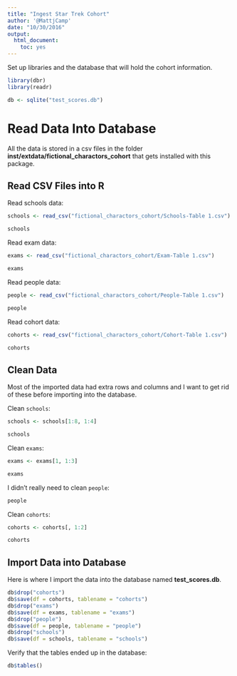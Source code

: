 ```yaml
---
title: "Ingest Star Trek Cohort"
author: '@MattjCamp'
date: "10/30/2016"
output: 
  html_document: 
    toc: yes
---
```


Set up libraries and the database that will hold the
cohort information.

```r

library(dbr)
library(readr)

db <- sqlite("test_scores.db")

```

# Read Data Into Database

All the data is stored in a csv files in the folder
**inst/extdata/fictional_charactors_cohort** that gets installed 
with this package.

## Read CSV Files into R

Read schools data:

```r

schools <- read_csv("fictional_charactors_cohort/Schools-Table 1.csv")

schools

```

Read exam data:

```r

exams <- read_csv("fictional_charactors_cohort/Exam-Table 1.csv")

exams

```

Read people data:

```r

people <- read_csv("fictional_charactors_cohort/People-Table 1.csv")

people

```

Read cohort data:

```r

cohorts <- read_csv("fictional_charactors_cohort/Cohort-Table 1.csv")

cohorts

```

## Clean Data

Most of the imported data had extra rows and columns and
I want to get rid of these before importing into the database.

Clean `schools`:

```r

schools <- schools[1:8, 1:4]

schools

```

Clean `exams`:

```r

exams <- exams[1, 1:3]

exams

```

I didn't really need to clean `people`:

```r

people

```

Clean `cohorts`:

```r

cohorts <- cohorts[, 1:2]

cohorts

```

## Import Data into Database

Here is where I import the data into the 
database named **test_scores.db**.

```r

db$drop("cohorts")
db$save(df = cohorts, tablename = "cohorts")
db$drop("exams")
db$save(df = exams, tablename = "exams")
db$drop("people")
db$save(df = people, tablename = "people")
db$drop("schools")
db$save(df = schools, tablename = "schools")

```

Verify that the tables ended up in the database:

```r

db$tables()

```
